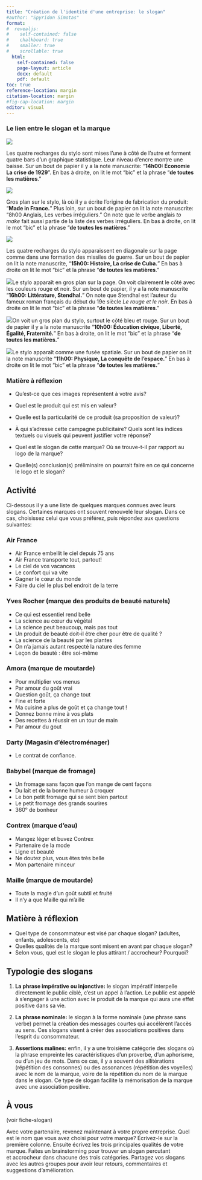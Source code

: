 ```yaml
---
title: "Création de l'identité d'une entreprise: le slogan"
#author: "Spyridon Simotas"
format: 
#  revealjs: 
#    self-contained: false
#    chalkboard: true
#    smaller: true
#    scrollable: true
  html: 
    self-contained: false
    page-layout: article
    docx: default
    pdf: default
toc: true
reference-location: margin
citation-location: margin
#fig-cap-location: margin
editor: visual
---
```


### Le lien entre le slogan et la marque

![](images/7.png)

Les quatre recharges du stylo sont mises l'une à côté de l'autre et forment quatre bars d'un graphique statistique. Leur niveau d'encre montre une baisse. Sur un bout de papier il y a la note manuscrite: "**14h00: Économie La crise de 1929**". En bas à droite, on lit le mot "bic" et la phrase "**de toutes les matières**."

![](images/6.png)

Gros plan sur le stylo, là où il y a écrite l'origine de fabrication du produit: "**Made in France.**" Plus loin, sur un bout de papier on lit la note manuscrite: "8h00 Anglais, Les verbes irréguliers." On note que le verbe anglais *to make* fait aussi partie de la liste des verbes irréguliers. En bas à droite, on lit le mot "bic" et la phrase "**de toutes les matières**."

![](images/4.png)

Les quatre recharges du stylo apparaissent en diagonale sur la page comme dans une formation des missiles de guerre. Sur un bout de papier on lit la note manuscrite, "**15h00: Histoire, La crise de Cuba.**" En bas à droite on lit le mot "bic" et la phrase "**de toutes les matières**."

![](images/3.png)Le stylo apparaît en gros plan sur la page. On voit clairement le côté avec les couleurs rouge et noir. Sur un bout de papier, il y a la note manuscrite "**16h00: Littérature, Stendhal.**" On note que Stendhal est l'auteur du fameux roman français du début du 19e siècle *Le rouge et le noir*. En bas à droite on lit le mot "bic" et la phrase "**de toutes les matières**."

![](images/2.png)On voit un gros plan du stylo, surtout le côté bleu et rouge. Sur un bout de papier il y a la note manuscrite "**10h00: Éducation civique, Liberté, Égalité, Fraternité.**" En bas à droite, on lit le mot "bic" et la phrase "**de toutes les matières.**"

![](images/1.png)Le stylo apparaît comme une fusée spatiale. Sur un bout de papier on lit la note manuscrite "**11h00: Physique, La conquête de l'espace.**" En bas à droite on lit le mot "bic" et la phrase "**de toutes les matières.**"

::: {.callout-note appearance="simple" icon="false"}
### Matière à réflexion

-   Qu'est-ce que ces images représentent à votre avis?

-   Quel est le produit qui est mis en valeur?

-   Quelle est la particularité de ce produit (sa proposition de valeur)?

-   À qui s’adresse cette campagne publicitaire? Quels sont les indices textuels ou visuels qui peuvent justifier votre réponse?

-   Quel est le slogan de cette marque? Où se trouve-t-il par rapport au logo de la marque?

-   Quelle(s) conclusion(s) préliminaire on pourrait faire en ce qui concerne le logo et le slogan?
:::

## Activité

Ci-dessous il y a une liste de quelques marques connues avec leurs slogans. Certaines marques ont souvent renouvelé leur slogan. Dans ce cas, choisissez celui que vous préférez, puis répondez aux questions suivantes:

### Air France

-   Air France embellit le ciel depuis 75 ans
-   Air France transporte tout, partout!
-   Le ciel de vos vacances
-   Le confort qui va vite
-   Gagner le cœur du monde
-   Faire du ciel le plus bel endroit de la terre

### Yves Rocher (marque des produits de beauté naturels)

-   Ce qui est essentiel rend belle
-   La science au cœur du végétal
-   La science peut beaucoup, mais pas tout
-   Un produit de beauté doit-il être cher pour être de qualité ?
-   La science de la beauté par les plantes
-   On n'a jamais autant respecté la nature des femme
-   Leçon de beauté : être soi-même

### Amora (marque de moutarde)

-   Pour multiplier vos menus
-   Par amour du goût vrai
-   Question goût, ça change tout
-   Fine et forte
-   Ma cuisine a plus de goût et ça change tout !
-   Donnez bonne mine à vos plats
-   Des recettes à réussir en un tour de main
-   Par amour du gout

### Darty (Magasin d'électroménager)

-   Le contrat de confiance.

### Babybel (marque de fromage)

-   Un fromage sans façon que l'on mange de cent façons
-   Du lait et de la bonne humeur à croquer
-   Le bon petit fromage qui se sent bien partout
-   Le petit fromage des grands sourires
-   360° de bonheur

### Contrex (marque d'eau)

-   Mangez léger et buvez Contrex
-   Partenaire de la mode
-   Ligne et beauté
-   Ne doutez plus, vous êtes très belle
-   Mon partenaire minceur

### Maille (marque de moutarde)

-   Toute la magie d'un goût subtil et fruité
-   Il n'y a que Maille qui m'aille

::: {.callout-note appearance="simple" icon="false"}
## Matière à réflexion

-   Quel type de consommateur est visé par chaque slogan? (adultes, enfants, adolescents, etc)
-   Quelles qualités de la marque sont misent en avant par chaque slogan?
-   Selon vous, quel est le slogan le plus attirant / accrocheur? Pourquoi?
:::

## Typologie des slogans

1.  **La phrase impérative ou injonctive:** le slogan impératif interpelle directement le public ciblé, c'est un appel à l'action. Le public est appelé à s'engager à une action avec le produit de la marque qui aura une effet positive dans sa vie.

2.  **La phrase nominale:** le slogan à la forme nominale (une phrase sans verbe) permet la création des messages courtes qui accélèrent l'accès au sens. Ces slogans visent à créer des associations positives dans l'esprit du consommateur.

3.  **Assertions malines:** enfin, il y a une troisième catégorie des slogans où la phrase empreinte les caractéristiques d'un proverbe, d'un aphorisme, ou d'un jeu de mots. Dans ce cas, il y a souvent des allitérations (répétition des consonnes) ou des assonances (répétition des voyelles) avec le nom de la marque, voire de la répétition du nom de la marque dans le slogan. Ce type de slogan facilite la mémorisation de la marque avec une association positive.

## À vous

(voir fiche-slogan)

Avec votre partenaire, revenez maintenant à votre propre entreprise. Quel est le nom que vous avez choisi pour votre marque? Écrivez-le sur la première colonne. Ensuite écrivez les trois principales qualités de votre marque. Faites un brainstorming pour trouver un slogan percutant et accrocheur dans chacune des trois catégories. Partagez vos slogans avec les autres groupes pour avoir leur retours, commentaires et suggestions d'amélioration.
